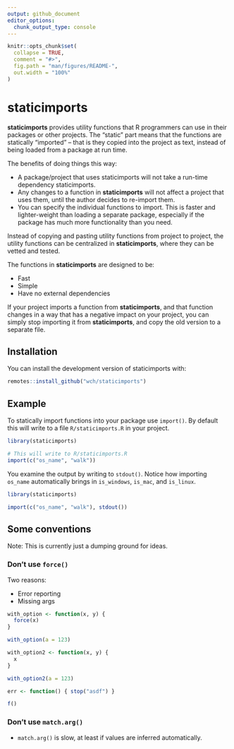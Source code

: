 ```yaml
---
output: github_document
editor_options:
  chunk_output_type: console
---
```


<!-- README.md is generated from README.Rmd. Please edit that file -->

```r
knitr::opts_chunk$set(
  collapse = TRUE,
  comment = "#>",
  fig.path = "man/figures/README-",
  out.width = "100%"
)
```

# staticimports

<!-- badges: start -->
<!-- badges: end -->

**staticimports** provides utility functions that R programmers can use in their packages or other projects. The "static" part means that the functions are statically "imported" -- that is they copied into the project as text, instead of being loaded from a package at run time.

The benefits of doing things this way:

* A package/project that uses staticimports will not take a run-time dependency staticimports.
* Any changes to a function in **staticimports** will not affect a project that uses them, until the author decides to re-import them.
* You can specify the individual functions to import. This is faster and lighter-weight than loading a separate package, especially if the package has much more functionality than you need.

Instead of copying and pasting utility functions from project to project, the utility functions can be centralized in **staticimports**, where they can be vetted and tested.

The functions in **staticimports** are designed to be:

* Fast
* Simple
* Have no external dependencies

If your project imports a function from **staticimports**, and that function changes in a way that has a negative impact on your project, you can simply stop importing it from **staticimports**, and copy the old version to a separate file.


## Installation

You can install the development version of staticimports with:

```r
remotes::install_github("wch/staticimports")
```

## Example

To statically import functions into your package use `import()`. By default this will write to a file `R/staticimports.R` in your project.

```r
library(staticimports)

# This will write to R/staticimports.R
import(c("os_name", "walk"))
```

You examine the output by writing to `stdout()`. Notice how importing `os_name` automatically brings in `is_windows`, `is_mac`, and `is_linux`.

```r
library(staticimports)
```

```r
import(c("os_name", "walk"), stdout())
```

## Some conventions

Note: This is currently just a dumping ground for ideas.

### Don't use `force()`

Two reasons:

* Error reporting
* Missing args

```r
with_option <- function(x, y) {
  force(x)
}

with_option(a = 123)

with_option2 <- function(x, y) {
  x
}

with_option2(a = 123)

err <- function() { stop("asdf") }

f()
```



### Don't use `match.arg()`

* `match.arg()` is slow, at least if values are inferred automatically.
